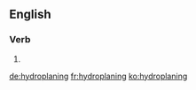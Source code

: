 ==English==
{{wikipedia|dab=hydroplaning}}
===Verb===
{{head|en|present participle}}

# {{present participle of|hydroplane|lang=en|nocat=1}}

[[de:hydroplaning]]
[[fr:hydroplaning]]
[[ko:hydroplaning]]
